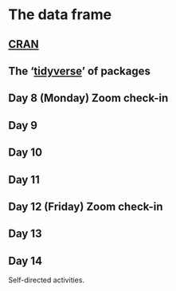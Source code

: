 # The data frame {#two}

## [CRAN][]

[CRAN]: https://cran.r-project.org

## The '[tidyverse][]' of packages

[tidyverse]: https://www.tidyverse.org/

## Day 8 (Monday) Zoom check-in

## Day 9

## Day 10

## Day 11

## Day 12 (Friday) Zoom check-in

## Day 13

## Day 14

Self-directed activities.
